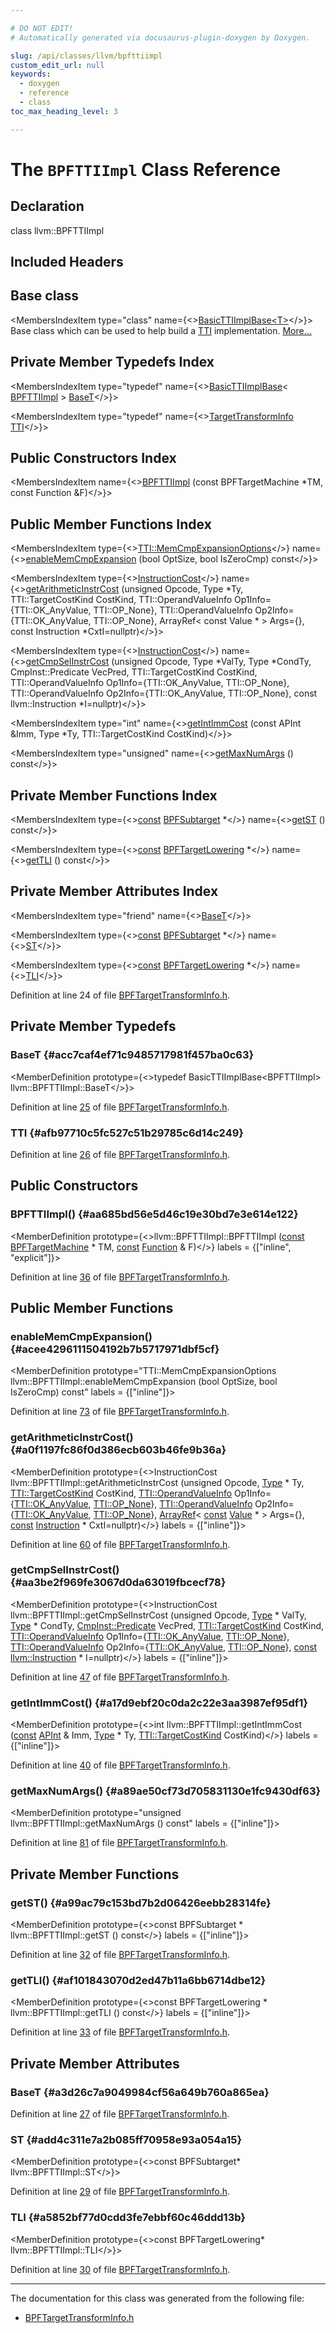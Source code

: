 ```yaml
---

# DO NOT EDIT!
# Automatically generated via docusaurus-plugin-doxygen by Doxygen.

slug: /api/classes/llvm/bpfttiimpl
custom_edit_url: null
keywords:
  - doxygen
  - reference
  - class
toc_max_heading_level: 3

---
```





# The `BPFTTIImpl` Class Reference

<DoxygenPage pluginConfig={pluginConfig}>



## Declaration

<CodeBlock>class llvm::BPFTTIImpl</CodeBlock>

## Included Headers

<IncludesList>
<IncludesListItem
  filePath="Target/BPF/BPFTargetTransformInfo.h"
  permalink="/docs/api/files/lib/lib/target/lib/target/bpf/bpftargettransforminfo-h"
  isLocal="true" />
</IncludesList>

## Base class

<MembersIndex>

<MembersIndexItem
  type="class"
  name={<><a href="/docs/api/classes/llvm/basicttiimplbase">BasicTTIImplBase&lt;T&gt;</a></>}>
Base class which can be used to help build a <a href="/docs/api/namespaces/llvm/#aa0d69e81725c10fa5407f0bf34462068">TTI</a> implementation. <a href="/docs/api/classes/llvm/basicttiimplbase/#details">More...</a>
</MembersIndexItem>

</MembersIndex>

## Private Member Typedefs Index

<MembersIndex>

<MembersIndexItem
  type="typedef"
  name={<><a href="/docs/api/classes/llvm/basicttiimplbase">BasicTTIImplBase</a>&lt; <a href="/docs/api/classes/llvm/bpfttiimpl">BPFTTIImpl</a> &gt; <a href="#acc7caf4ef71c9485717981f457ba0c63">BaseT</a></>}>
</MembersIndexItem>

<MembersIndexItem
  type="typedef"
  name={<><a href="/docs/api/classes/llvm/targettransforminfo">TargetTransformInfo</a> <a href="#afb97710c5fc527c51b29785c6d14c249">TTI</a></>}>
</MembersIndexItem>

</MembersIndex>

## Public Constructors Index

<MembersIndex>

<MembersIndexItem
  name={<><a href="#aa685bd56e5d46c19e30bd7e3e614e122">BPFTTIImpl</a> (const BPFTargetMachine &#42;TM, const Function &amp;F)</>}>
</MembersIndexItem>

</MembersIndex>

## Public Member Functions Index

<MembersIndex>

<MembersIndexItem
  type={<><a href="/docs/api/structs/llvm/targettransforminfo/memcmpexpansionoptions">TTI::MemCmpExpansionOptions</a></>}
  name={<><a href="#acee4296111504192b7b5717971dbf5cf">enableMemCmpExpansion</a> (bool OptSize, bool IsZeroCmp) const</>}>
</MembersIndexItem>

<MembersIndexItem
  type={<><a href="/docs/api/classes/llvm/instructioncost">InstructionCost</a></>}
  name={<><a href="#a0f1197fc86f0d386ecb603b46fe9b36a">getArithmeticInstrCost</a> (unsigned Opcode, Type &#42;Ty, TTI::TargetCostKind CostKind, TTI::OperandValueInfo Op1Info=&#123;TTI::OK&#95;AnyValue, TTI::OP&#95;None&#125;, TTI::OperandValueInfo Op2Info=&#123;TTI::OK&#95;AnyValue, TTI::OP&#95;None&#125;, ArrayRef&lt; const Value &#42; &gt; Args=&#123;&#125;, const Instruction &#42;CxtI=nullptr)</>}>
</MembersIndexItem>

<MembersIndexItem
  type={<><a href="/docs/api/classes/llvm/instructioncost">InstructionCost</a></>}
  name={<><a href="#aa3be2f969fe3067d0da63019fbcecf78">getCmpSelInstrCost</a> (unsigned Opcode, Type &#42;ValTy, Type &#42;CondTy, CmpInst::Predicate VecPred, TTI::TargetCostKind CostKind, TTI::OperandValueInfo Op1Info=&#123;TTI::OK&#95;AnyValue, TTI::OP&#95;None&#125;, TTI::OperandValueInfo Op2Info=&#123;TTI::OK&#95;AnyValue, TTI::OP&#95;None&#125;, const llvm::Instruction &#42;I=nullptr)</>}>
</MembersIndexItem>

<MembersIndexItem
  type="int"
  name={<><a href="#a17d9ebf20c0da2c22e3aa3987ef95df1">getIntImmCost</a> (const APInt &amp;Imm, Type &#42;Ty, TTI::TargetCostKind CostKind)</>}>
</MembersIndexItem>

<MembersIndexItem
  type="unsigned"
  name={<><a href="#a89ae50cf73d705831130e1fc9430df63">getMaxNumArgs</a> () const</>}>
</MembersIndexItem>

</MembersIndex>

## Private Member Functions Index

<MembersIndex>

<MembersIndexItem
  type={<><a href="/docs/api/files/lib/lib/target/lib/target/aarch64/aarch64promoteconstant-cpp/#a90f8350fecae261c25be85d38b451bff">const</a> <a href="/docs/api/classes/llvm/bpfsubtarget">BPFSubtarget</a> &#42;</>}
  name={<><a href="#a99ac79c153bd7b2d06426eebb28314fe">getST</a> () const</>}>
</MembersIndexItem>

<MembersIndexItem
  type={<><a href="/docs/api/files/lib/lib/target/lib/target/aarch64/aarch64promoteconstant-cpp/#a90f8350fecae261c25be85d38b451bff">const</a> <a href="/docs/api/classes/llvm/bpftargetlowering">BPFTargetLowering</a> &#42;</>}
  name={<><a href="#af101843070d2ed47b11a6bb6714dbe12">getTLI</a> () const</>}>
</MembersIndexItem>

</MembersIndex>

## Private Member Attributes Index

<MembersIndex>

<MembersIndexItem
  type="friend"
  name={<><a href="#a3d26c7a9049984cf56a649b760a865ea">BaseT</a></>}>
</MembersIndexItem>

<MembersIndexItem
  type={<><a href="/docs/api/files/lib/lib/target/lib/target/aarch64/aarch64promoteconstant-cpp/#a90f8350fecae261c25be85d38b451bff">const</a> <a href="/docs/api/classes/llvm/bpfsubtarget">BPFSubtarget</a> &#42;</>}
  name={<><a href="#add4c311e7a2b085ff70958e93a054a15">ST</a></>}>
</MembersIndexItem>

<MembersIndexItem
  type={<><a href="/docs/api/files/lib/lib/target/lib/target/aarch64/aarch64promoteconstant-cpp/#a90f8350fecae261c25be85d38b451bff">const</a> <a href="/docs/api/classes/llvm/bpftargetlowering">BPFTargetLowering</a> &#42;</>}
  name={<><a href="#a5852bf77d0cdd3fe7ebbf60c46ddd13b">TLI</a></>}>
</MembersIndexItem>

</MembersIndex>


Definition at line 24 of file <a href="/docs/api/files/lib/lib/target/lib/target/bpf/bpftargettransforminfo-h">BPFTargetTransformInfo.h</a>.

<SectionDefinition>

## Private Member Typedefs

### BaseT {#acc7caf4ef71c9485717981f457ba0c63}

<MemberDefinition
  prototype={<>typedef BasicTTIImplBase&lt;BPFTTIImpl&gt; llvm::BPFTTIImpl::BaseT</>}>

Definition at line <a href="/docs/api/files/lib/lib/target/lib/target/bpf/bpftargettransforminfo-h/#l00025">25</a> of file <a href="/docs/api/files/lib/lib/target/lib/target/bpf/bpftargettransforminfo-h">BPFTargetTransformInfo.h</a>.
</MemberDefinition>

### TTI {#afb97710c5fc527c51b29785c6d14c249}

<MemberDefinition
  prototype="typedef TargetTransformInfo llvm::BPFTTIImpl::TTI">

Definition at line <a href="/docs/api/files/lib/lib/target/lib/target/bpf/bpftargettransforminfo-h/#l00026">26</a> of file <a href="/docs/api/files/lib/lib/target/lib/target/bpf/bpftargettransforminfo-h">BPFTargetTransformInfo.h</a>.
</MemberDefinition>

</SectionDefinition>

<SectionDefinition>

## Public Constructors

### BPFTTIImpl() {#aa685bd56e5d46c19e30bd7e3e614e122}

<MemberDefinition
  prototype={<>llvm::BPFTTIImpl::BPFTTIImpl (<a href="/docs/api/files/lib/lib/target/lib/target/aarch64/aarch64promoteconstant-cpp/#a90f8350fecae261c25be85d38b451bff">const</a> <a href="/docs/api/classes/llvm/bpftargetmachine">BPFTargetMachine</a> &#42; TM, <a href="/docs/api/files/lib/lib/target/lib/target/aarch64/aarch64promoteconstant-cpp/#a90f8350fecae261c25be85d38b451bff">const</a> <a href="/docs/api/classes/llvm/function">Function</a> &amp; F)</>}
  labels = {["inline", "explicit"]}>

Definition at line <a href="/docs/api/files/lib/lib/target/lib/target/bpf/bpftargettransforminfo-h/#l00036">36</a> of file <a href="/docs/api/files/lib/lib/target/lib/target/bpf/bpftargettransforminfo-h">BPFTargetTransformInfo.h</a>.
</MemberDefinition>

</SectionDefinition>

<SectionDefinition>

## Public Member Functions

### enableMemCmpExpansion() {#acee4296111504192b7b5717971dbf5cf}

<MemberDefinition
  prototype="TTI::MemCmpExpansionOptions llvm::BPFTTIImpl::enableMemCmpExpansion (bool OptSize, bool IsZeroCmp) const"
  labels = {["inline"]}>

Definition at line <a href="/docs/api/files/lib/lib/target/lib/target/bpf/bpftargettransforminfo-h/#l00073">73</a> of file <a href="/docs/api/files/lib/lib/target/lib/target/bpf/bpftargettransforminfo-h">BPFTargetTransformInfo.h</a>.
</MemberDefinition>

### getArithmeticInstrCost() {#a0f1197fc86f0d386ecb603b46fe9b36a}

<MemberDefinition
  prototype={<>InstructionCost llvm::BPFTTIImpl::getArithmeticInstrCost (unsigned Opcode, <a href="/docs/api/classes/llvm/type">Type</a> &#42; Ty, <a href="/docs/api/classes/llvm/targettransforminfo/#a706f223f760b55668fbae74202b816bb">TTI::TargetCostKind</a> CostKind, <a href="/docs/api/structs/llvm/targettransforminfo/operandvalueinfo">TTI::OperandValueInfo</a> Op1Info=&#123;<a href="/docs/api/classes/llvm/targettransforminfo/#afa38851d75434d1476444ac93f94cb4ca9c0eecea29e9fa58e4dac7ee32b9b2ac">TTI::OK&#95;AnyValue</a>, <a href="/docs/api/classes/llvm/targettransforminfo/#a733fb237f3037c95ed59de6055b176c5a2bc39e3785b29fe7bc4af768842a2072">TTI::OP&#95;None</a>&#125;, <a href="/docs/api/structs/llvm/targettransforminfo/operandvalueinfo">TTI::OperandValueInfo</a> Op2Info=&#123;<a href="/docs/api/classes/llvm/targettransforminfo/#afa38851d75434d1476444ac93f94cb4ca9c0eecea29e9fa58e4dac7ee32b9b2ac">TTI::OK&#95;AnyValue</a>, <a href="/docs/api/classes/llvm/targettransforminfo/#a733fb237f3037c95ed59de6055b176c5a2bc39e3785b29fe7bc4af768842a2072">TTI::OP&#95;None</a>&#125;, <a href="/docs/api/classes/llvm/arrayref">ArrayRef</a>&lt; <a href="/docs/api/files/lib/lib/target/lib/target/aarch64/aarch64promoteconstant-cpp/#a90f8350fecae261c25be85d38b451bff">const</a> <a href="/docs/api/classes/llvm/value">Value</a> &#42; &gt; Args=&#123;&#125;, <a href="/docs/api/files/lib/lib/target/lib/target/aarch64/aarch64promoteconstant-cpp/#a90f8350fecae261c25be85d38b451bff">const</a> <a href="/docs/api/classes/llvm/instruction">Instruction</a> &#42; CxtI=nullptr)</>}
  labels = {["inline"]}>

Definition at line <a href="/docs/api/files/lib/lib/target/lib/target/bpf/bpftargettransforminfo-h/#l00060">60</a> of file <a href="/docs/api/files/lib/lib/target/lib/target/bpf/bpftargettransforminfo-h">BPFTargetTransformInfo.h</a>.
</MemberDefinition>

### getCmpSelInstrCost() {#aa3be2f969fe3067d0da63019fbcecf78}

<MemberDefinition
  prototype={<>InstructionCost llvm::BPFTTIImpl::getCmpSelInstrCost (unsigned Opcode, <a href="/docs/api/classes/llvm/type">Type</a> &#42; ValTy, <a href="/docs/api/classes/llvm/type">Type</a> &#42; CondTy, <a href="/docs/api/classes/llvm/cmpinst/#a2be3583dac92a031fa1458d4d992c78b">CmpInst::Predicate</a> VecPred, <a href="/docs/api/classes/llvm/targettransforminfo/#a706f223f760b55668fbae74202b816bb">TTI::TargetCostKind</a> CostKind, <a href="/docs/api/structs/llvm/targettransforminfo/operandvalueinfo">TTI::OperandValueInfo</a> Op1Info=&#123;<a href="/docs/api/classes/llvm/targettransforminfo/#afa38851d75434d1476444ac93f94cb4ca9c0eecea29e9fa58e4dac7ee32b9b2ac">TTI::OK&#95;AnyValue</a>, <a href="/docs/api/classes/llvm/targettransforminfo/#a733fb237f3037c95ed59de6055b176c5a2bc39e3785b29fe7bc4af768842a2072">TTI::OP&#95;None</a>&#125;, <a href="/docs/api/structs/llvm/targettransforminfo/operandvalueinfo">TTI::OperandValueInfo</a> Op2Info=&#123;<a href="/docs/api/classes/llvm/targettransforminfo/#afa38851d75434d1476444ac93f94cb4ca9c0eecea29e9fa58e4dac7ee32b9b2ac">TTI::OK&#95;AnyValue</a>, <a href="/docs/api/classes/llvm/targettransforminfo/#a733fb237f3037c95ed59de6055b176c5a2bc39e3785b29fe7bc4af768842a2072">TTI::OP&#95;None</a>&#125;, <a href="/docs/api/files/lib/lib/target/lib/target/aarch64/aarch64promoteconstant-cpp/#a90f8350fecae261c25be85d38b451bff">const</a> <a href="/docs/api/classes/llvm/instruction">llvm::Instruction</a> &#42; I=nullptr)</>}
  labels = {["inline"]}>

Definition at line <a href="/docs/api/files/lib/lib/target/lib/target/bpf/bpftargettransforminfo-h/#l00047">47</a> of file <a href="/docs/api/files/lib/lib/target/lib/target/bpf/bpftargettransforminfo-h">BPFTargetTransformInfo.h</a>.
</MemberDefinition>

### getIntImmCost() {#a17d9ebf20c0da2c22e3aa3987ef95df1}

<MemberDefinition
  prototype={<>int llvm::BPFTTIImpl::getIntImmCost (<a href="/docs/api/files/lib/lib/target/lib/target/aarch64/aarch64promoteconstant-cpp/#a90f8350fecae261c25be85d38b451bff">const</a> <a href="/docs/api/classes/llvm/apint">APInt</a> &amp; Imm, <a href="/docs/api/classes/llvm/type">Type</a> &#42; Ty, <a href="/docs/api/classes/llvm/targettransforminfo/#a706f223f760b55668fbae74202b816bb">TTI::TargetCostKind</a> CostKind)</>}
  labels = {["inline"]}>

Definition at line <a href="/docs/api/files/lib/lib/target/lib/target/bpf/bpftargettransforminfo-h/#l00040">40</a> of file <a href="/docs/api/files/lib/lib/target/lib/target/bpf/bpftargettransforminfo-h">BPFTargetTransformInfo.h</a>.
</MemberDefinition>

### getMaxNumArgs() {#a89ae50cf73d705831130e1fc9430df63}

<MemberDefinition
  prototype="unsigned llvm::BPFTTIImpl::getMaxNumArgs () const"
  labels = {["inline"]}>

Definition at line <a href="/docs/api/files/lib/lib/target/lib/target/bpf/bpftargettransforminfo-h/#l00081">81</a> of file <a href="/docs/api/files/lib/lib/target/lib/target/bpf/bpftargettransforminfo-h">BPFTargetTransformInfo.h</a>.
</MemberDefinition>

</SectionDefinition>

<SectionDefinition>

## Private Member Functions

### getST() {#a99ac79c153bd7b2d06426eebb28314fe}

<MemberDefinition
  prototype={<>const BPFSubtarget &#42; llvm::BPFTTIImpl::getST () const</>}
  labels = {["inline"]}>

Definition at line <a href="/docs/api/files/lib/lib/target/lib/target/bpf/bpftargettransforminfo-h/#l00032">32</a> of file <a href="/docs/api/files/lib/lib/target/lib/target/bpf/bpftargettransforminfo-h">BPFTargetTransformInfo.h</a>.
</MemberDefinition>

### getTLI() {#af101843070d2ed47b11a6bb6714dbe12}

<MemberDefinition
  prototype={<>const BPFTargetLowering &#42; llvm::BPFTTIImpl::getTLI () const</>}
  labels = {["inline"]}>

Definition at line <a href="/docs/api/files/lib/lib/target/lib/target/bpf/bpftargettransforminfo-h/#l00033">33</a> of file <a href="/docs/api/files/lib/lib/target/lib/target/bpf/bpftargettransforminfo-h">BPFTargetTransformInfo.h</a>.
</MemberDefinition>

</SectionDefinition>

<SectionDefinition>

## Private Member Attributes

### BaseT {#a3d26c7a9049984cf56a649b760a865ea}

<MemberDefinition
  prototype="friend llvm::BPFTTIImpl::BaseT">

Definition at line <a href="/docs/api/files/lib/lib/target/lib/target/bpf/bpftargettransforminfo-h/#l00027">27</a> of file <a href="/docs/api/files/lib/lib/target/lib/target/bpf/bpftargettransforminfo-h">BPFTargetTransformInfo.h</a>.
</MemberDefinition>

### ST {#add4c311e7a2b085ff70958e93a054a15}

<MemberDefinition
  prototype={<>const BPFSubtarget&#42; llvm::BPFTTIImpl::ST</>}>

Definition at line <a href="/docs/api/files/lib/lib/target/lib/target/bpf/bpftargettransforminfo-h/#l00029">29</a> of file <a href="/docs/api/files/lib/lib/target/lib/target/bpf/bpftargettransforminfo-h">BPFTargetTransformInfo.h</a>.
</MemberDefinition>

### TLI {#a5852bf77d0cdd3fe7ebbf60c46ddd13b}

<MemberDefinition
  prototype={<>const BPFTargetLowering&#42; llvm::BPFTTIImpl::TLI</>}>

Definition at line <a href="/docs/api/files/lib/lib/target/lib/target/bpf/bpftargettransforminfo-h/#l00030">30</a> of file <a href="/docs/api/files/lib/lib/target/lib/target/bpf/bpftargettransforminfo-h">BPFTargetTransformInfo.h</a>.
</MemberDefinition>

</SectionDefinition>

<hr/>

The documentation for this class was generated from the following file:

<ul>
<li><a href="/docs/api/files/lib/lib/target/lib/target/bpf/bpftargettransforminfo-h">BPFTargetTransformInfo.h</a></li>
</ul>

</DoxygenPage>
